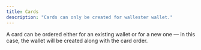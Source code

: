 ```yaml
---
title: Cards
description: "Cards can only be created for wallester wallet."
---
```


A card can be ordered either for an existing wallet or for a new one — in this case, the wallet will be created along with the card order.

